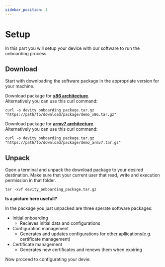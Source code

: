 ```yaml
---
sidebar_position: 1
---
```

# Setup

In this part you will setup your device with our software to run the onboarding process.

## Download

Start with downloading the software package in the appropriate version for your machine.


<Tabs>
  <TabItem value="x86" label="x86" default>

Download package for **[x86 architecture](./assets/test.docx)**.  
Alternatively you can use this curl command:  
```
curl -o devity_onboarding_package.tar.gz "https://path/to/download/package/demo_x86.tar.gz"
```
  </TabItem>
  <TabItem value="armv7" label="armv7">

Download package for **[armv7 architecture](./assets/test.docx)**.  
Alternatively you can use this curl command:  
```
curl -o devity_onboarding_package.tar.gz "https://path/to/download/package/demo_armv7.tar.gz"
```
  </TabItem>
</Tabs>

## Unpack

Open a terminal and unpack the download package to your desired destination.
Make sure that your current user that read, write and execution permission in that folder.  
```
tar -xvf devity_onboarding_package.tar.gz
``` 
  
**Is a picture here usefull?**  
  
In the package you just unpacked are three sperate software packages:
- Initial onboarding
  - Recieves initial data and configurations
- Configuration management
  - Generates and updates configurations for other apllications(e.g. certificate management)
- Certificate management
  - Generates new certificates and renews them when expiring

Now proceed to configurating your devie.
